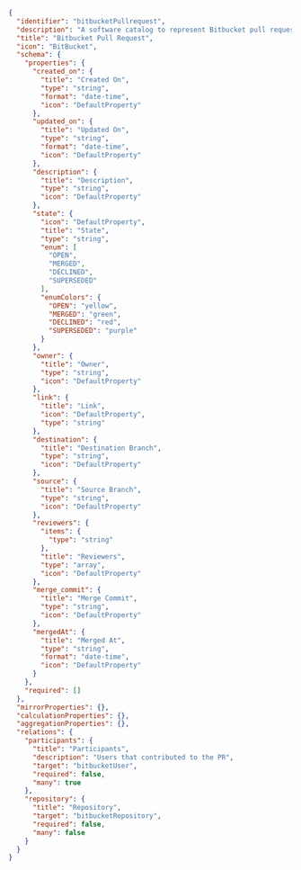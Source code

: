 ```json showLineNumbers
{
  "identifier": "bitbucketPullrequest",
  "description": "A software catalog to represent Bitbucket pull requests",
  "title": "Bitbucket Pull Request",
  "icon": "BitBucket",
  "schema": {
    "properties": {
      "created_on": {
        "title": "Created On",
        "type": "string",
        "format": "date-time",
        "icon": "DefaultProperty"
      },
      "updated_on": {
        "title": "Updated On",
        "type": "string",
        "format": "date-time",
        "icon": "DefaultProperty"
      },
      "description": {
        "title": "Description",
        "type": "string",
        "icon": "DefaultProperty"
      },
      "state": {
        "icon": "DefaultProperty",
        "title": "State",
        "type": "string",
        "enum": [
          "OPEN",
          "MERGED",
          "DECLINED",
          "SUPERSEDED"
        ],
        "enumColors": {
          "OPEN": "yellow",
          "MERGED": "green",
          "DECLINED": "red",
          "SUPERSEDED": "purple"
        }
      },
      "owner": {
        "title": "Owner",
        "type": "string",
        "icon": "DefaultProperty"
      },
      "link": {
        "title": "Link",
        "icon": "DefaultProperty",
        "type": "string"
      },
      "destination": {
        "title": "Destination Branch",
        "type": "string",
        "icon": "DefaultProperty"
      },
      "source": {
        "title": "Source Branch",
        "type": "string",
        "icon": "DefaultProperty"
      },
      "reviewers": {
        "items": {
          "type": "string"
        },
        "title": "Reviewers",
        "type": "array",
        "icon": "DefaultProperty"
      },
      "merge_commit": {
        "title": "Merge Commit",
        "type": "string",
        "icon": "DefaultProperty"
      },
      "mergedAt": {
        "title": "Merged At",
        "type": "string",
        "format": "date-time",
        "icon": "DefaultProperty"
      }
    },
    "required": []
  },
  "mirrorProperties": {},
  "calculationProperties": {},
  "aggregationProperties": {},
  "relations": {
    "participants": {
      "title": "Participants",
      "description": "Users that contributed to the PR",
      "target": "bitbucketUser",
      "required": false,
      "many": true
    },
    "repository": {
      "title": "Repository",
      "target": "bitbucketRepository",
      "required": false,
      "many": false
    }
  }
}
```
